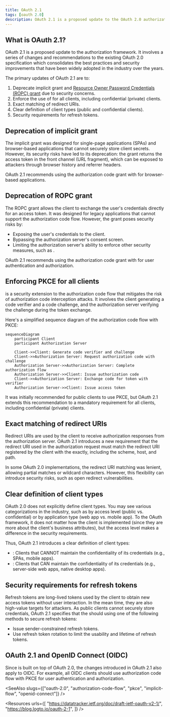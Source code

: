 ```yaml
---
title: OAuth 2.1
tags: [oauth 2.0]
description: OAuth 2.1 is a proposed update to the OAuth 2.0 authorization framework that aims to improve security and usability by deprecating insecure flows and introducing new best practices.
---
```


## What is OAuth 2.1?

OAuth 2.1 is a proposed update to the <Ref slug="oauth-2.0" /> authorization framework. It involves a series of changes and recommendations to the existing OAuth 2.0 specification which consolidates the best practices and security improvements that have been widely adopted in the industry over the years.

The primary updates of OAuth 2.1 are to:

1. Deprecate <Ref slug="implicit-flow">implicit grant</Ref> and [Resource Owner Password Credentials (ROPC) grant](https://datatracker.ietf.org/doc/html/rfc6749#section-4.3) due to security concerns.
2. Enforce the use of <Ref slug="pkce" /> for all clients, including <Ref slug="client" headingId="confidential-clients">confidential (private) clients</Ref>.
3. Exact matching of <Ref slug="redirect-uri">redirect URIs</Ref>.
4. Clear definition of <Ref slug="client">client</Ref> types (public and confidential clients).
5. Security requirements for <Ref slug="refresh-token">refresh tokens</Ref>.

## Deprecation of implicit grant

The implicit grant was designed for single-page applications (SPAs) and browser-based applications that cannot securely store client secrets. However, its security risks have led to its deprecation: the grant returns the access token in the front channel (URL fragment), which can be exposed to attackers through browser history and referrer headers.

OAuth 2.1 recommends using the <Ref slug="authorization-code-flow">authorization code grant</Ref> with <Ref slug="pkce" /> for browser-based applications.

## Deprecation of ROPC grant

The ROPC grant allows the client to exchange the user's credentials directly for an access token. It was designed for legacy applications that cannot support the authorization code flow. However, the grant poses security risks by:

- Exposing the user's credentials to the client.
- Bypassing the authorization server's consent screen.
- Limiting the authorization server's ability to enforce other security measures, such as <Ref slug="mfa" />.

OAuth 2.1 recommends using the <Ref slug="authorization-code-flow">authorization code grant</Ref> with <Ref slug="pkce" /> for user authentication and authorization.

## Enforcing PKCE for all clients

<Ref slug="pkce" /> is a security extension to the authorization code flow that mitigates the risk of authorization code interception attacks. It involves the client generating a code verifier and a code challenge, and the authorization server verifying the challenge during the token exchange.

Here's a simplified sequence diagram of the authorization code flow with PKCE:

```mermaid
sequenceDiagram
    participant Client
    participant Authorization Server

    Client->>Client: Generate code verifier and challenge
    Client->>Authorization Server: Request authorization code with challenge
    Authorization Server->>Authorization Server: Complete authorization flow
    Authorization Server->>Client: Issue authorization code
    Client->>Authorization Server: Exchange code for token with verifier
    Authorization Server->>Client: Issue access token
```

It was initially recommended for <Ref slug="client" headingId="public-clients">public clients</Ref> to use PKCE, but OAuth 2.1 extends this recommendation to a mandatory requirement for all clients, including <Ref slug="client" headingId="confidential-clients">confidential (private) clients</Ref>.

## Exact matching of redirect URIs

<Ref slug="redirect-uri">Redirect URIs</Ref> are used by the client to receive authorization responses from the authorization server. OAuth 2.1 introduces a new requirement that the redirect URI used in the authorization request must match the redirect URI registered by the client with the <Ref slug="authorization-server" /> exactly, including the scheme, host, and path.

In some OAuth 2.0 implementations, the redirect URI matching was lenient, allowing partial matches or wildcard characters. However, this flexibility can introduce security risks, such as open redirect vulnerabilities.

## Clear definition of client types

OAuth 2.0 does not explicitly define client types. You may see various categorizations in the industry, such as by access level (public vs. confidential) or by application type (web app vs. mobile app). To the OAuth framework, it does not matter how the client is implemented (since they are more about the client's business attributes), but the access level makes a difference in the security requirements.

Thus, OAuth 2.1 introduces a clear definition of client types:

- <Ref slug="client" headingId="public-clients" />: Clients that CANNOT maintain the confidentiality of its credentials (e.g., SPAs, mobile apps).
- <Ref slug="client" headingId="confidential-clients" />: Clients that CAN maintain the confidentiality of its credentials (e.g., server-side web apps, native desktop apps).

## Security requirements for refresh tokens

<Ref slug="refresh-token">Refresh tokens</Ref> are long-lived tokens used by the client to obtain new access tokens without user interaction. In the mean time, they are also high-value targets for attackers. As public clients cannot securely store credentials, OAuth 2.1 specifies that the <Ref slug="authorization-server" /> should using one of the following methods to secure refresh tokens:

- Issue <Ref slug="refresh-token" headingId="sender-constrained-refresh-tokens">sender-constrained refresh tokens</Ref>.
- Use <Ref slug="refresh-token" headingId="refresh-token-rotation">refresh token rotation</Ref> to limit the usability and lifetime of refresh tokens.

## OAuth 2.1 and OpenID Connect (OIDC)

Since <Ref slug="openid-connect" /> is built on top of OAuth 2.0, the changes introduced in OAuth 2.1 also apply to OIDC. For example, all OIDC clients should use authorization code flow with PKCE for user authentication and authorization.

<SeeAlso slugs={["oauth-2.0", "authorization-code-flow", "pkce", "implicit-flow", "openid-connect"]} />

<Resources
  urls={[
    "https://datatracker.ietf.org/doc/draft-ietf-oauth-v2-1/",
    "https://blog.logto.io/oauth-2-1",
  ]}
/>
